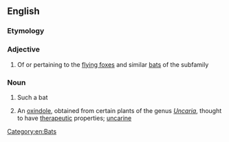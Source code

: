 ==English==
{{rfi|en}}
{{wikipedia}}
{{wikispecies}}

===Etymology===
{{rfe|en}}

===Adjective===
{{en-adj|-}}

# Of or pertaining to the [[flying fox]]es and similar [[bat]]s of the subfamily {{taxlink|Pteropodinae|subfamily|noshow=1}}

===Noun===
{{en-noun}}

# Such a bat
# {{lb|en|organic compound}} An [[oxindole]], obtained from certain plants of the genus ''[[Uncaria]]'', thought to have [[therapeutic]] properties; [[uncarine]]

[[Category:en:Bats]]
